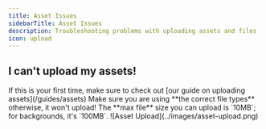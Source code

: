 ```yaml
---
title: Asset Issues
sidebarTitle: Asset Issues
description: Troubleshooting problems with uploading assets and files
icon: upload
---
```


## I can't upload my assets!

<Steps>
    <Step title="Check Our Guide">
        If this is your first time, make sure to check out [our guide on uploading assets](/guides/assets)
    </Step>
    <Step title="Verify File Types">
        Make sure you are using **the correct file types** otherwise, it won't upload!
    </Step>
    <Step title="Check File Size">
        The **max file** size you can upload is `10MB`; for backgrounds, it's `100MB`.
    </Step>
</Steps>

<Frame>
    ![Asset Upload](../images/asset-upload.png)
</Frame>
